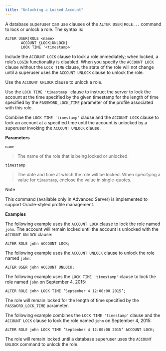 ```yaml
---
title: "Unlocking a Locked Account"
---
```


A database superuser can use clauses of the `ALTER USER|ROLE...` command to lock or unlock a role. The syntax is:

``` text
ALTER USER|ROLE <name>
       ACCOUNT {LOCK|UNLOCK}
       LOCK TIME '<timestamp>'
```

Include the `ACCOUNT LOCK` clause to lock a role immediately; when locked, a role’s `LOGIN` functionality is disabled. When you specify the `ACCOUNT LOCK` clause without the `LOCK TIME` clause, the state of the role will not change until a superuser uses the `ACCOUNT UNLOCK` clause to unlock the role.

Use the `ACCOUNT UNLOCK` clause to unlock a role.

Use the `LOCK TIME 'timestamp'` clause to instruct the server to lock the account at the time specified by the given timestamp for the length of time specified by the `PASSWORD_LOCK_TIME` parameter of the profile associated with this role.

Combine the `LOCK TIME 'timestamp'` clause and the `ACCOUNT LOCK` clause to lock an account at a specified time until the account is unlocked by a superuser invoking the `ACCOUNT UNLOCK` clause.

**Parameters**

`name`

> The name of the role that is being locked or unlocked.

`timestamp`

> The date and time at which the role will be locked. When specifying a value for `timestamp`, enclose the value in single-quotes.

<div class="note">

<div class="title">

Note

</div>

This command (available only in Advanced Server) is implemented to support Oracle-styled profile management.

</div>

**Examples**

The following example uses the `ACCOUNT LOCK` clause to lock the role named `john`. The account will remain locked until the account is unlocked with the `ACCOUNT UNLOCK` clause:

``` text
ALTER ROLE john ACCOUNT LOCK;
```

The following example uses the `ACCOUNT UNLOCK` clause to unlock the role named `john`:

``` text
ALTER USER john ACCOUNT UNLOCK;
```

The following example uses the `LOCK TIME 'timestamp'` clause to lock the role named `john` on September 4, 2015:

``` text
ALTER ROLE john LOCK TIME ‘September 4 12:00:00 2015’;
```

The role will remain locked for the length of time specified by the `PASSWORD_LOCK_TIME` parameter.

The following example combines the `LOCK TIME 'timestamp'` clause and the `ACCOUNT LOCK` clause to lock the role named `john` on September 4, 2015:

``` text
ALTER ROLE john LOCK TIME ‘September 4 12:00:00 2015’ ACCOUNT LOCK;
```

The role will remain locked until a database superuser uses the `ACCOUNT UNLOCK` command to unlock the role.
